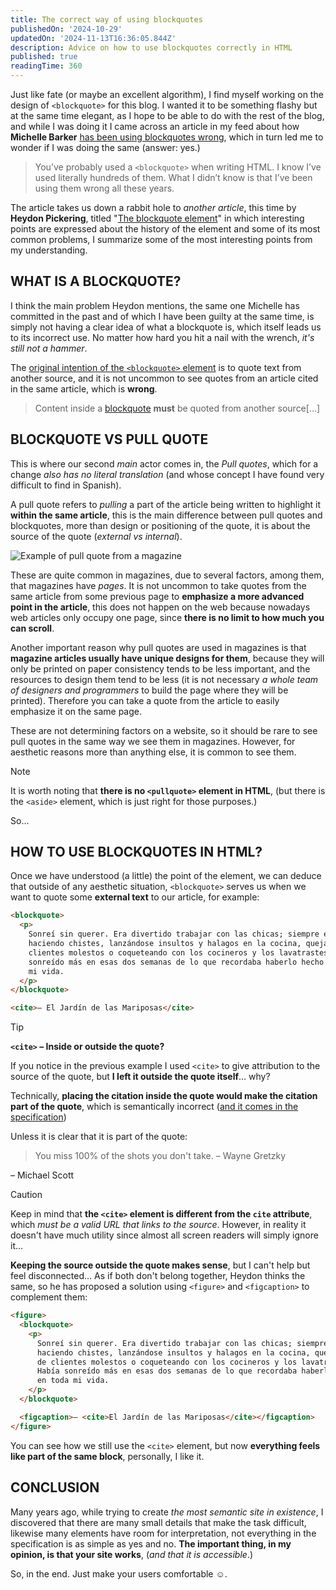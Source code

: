 ```yaml
---
title: The correct way of using blockquotes
publishedOn: '2024-10-29'
updatedOn: '2024-11-13T16:36:05.844Z'
description: Advice on how to use blockquotes correctly in HTML
published: true
readingTime: 360
---
```


Just like fate (or maybe an excellent algorithm), I find myself working on the design of `<blockquote>` for this blog. I wanted it to be something flashy but at the same time elegant, as I hope to be able to do with the rest of the blog, and while I was doing it I came across an article in my feed about how **Michelle Barker** [has been using blockquotes wrong](https://css-irl.info/ive-been-doing-blockquotes-wrong/), which in turn led me to wonder if I was doing the same (answer: yes.)

> You’ve probably used a `<blockquote>` when writing HTML. I know I’ve used literally hundreds of them. What I didn’t know is that I’ve been using them wrong all these years.

The article takes us down a rabbit hole to _another article_, this time by **Heydon Pickering**, titled "[The blockquote element](https://heydonworks.com/article/the-blockquote-element/)" in which interesting points are expressed about the history of the element and some of its most common problems, I summarize some of the most interesting points from my understanding.

## WHAT IS A **BLOCKQUOTE?**

I think the main problem Heydon mentions, the same one Michelle has committed in the past and of which I have been guilty at the same time, is simply not having a clear idea of what a blockquote is, which itself leads us to its incorrect use. No matter how hard you hit a nail with the wrench, _it's still not a hammer_.

The [original intention of the `<blockquote>` element](https://www.w3.org/TR/2011/WD-html5-author-20110809/the-blockquote-element.html) is to quote text from another source, and it is not uncommon to see quotes from an article cited in the same article, which is **wrong**.

> Content inside a [blockquote](https://www.w3.org/TR/2011/WD-html5-author-20110809/the-blockquote-element.html#the-blockquote-element) **must** be quoted from another source[…]

## **BLOCKQUOTE** VS PULL QUOTE

This is where our second _main_ actor comes in, the _Pull quotes_, which for a change _also has no literal translation_ (and whose concept I have found very difficult to find in Spanish).

A pull quote refers to _pulling_ a part of the article being written to highlight it **within the same article**, this is the main difference between pull quotes and blockquotes, more than design or positioning of the quote, it is about the source of the quote (_external vs internal_).

![Example of pull quote from a magazine](https://res.cloudinary.com/dyfxhbbnf/image/upload/v1731515212/pullquote_iqflx7.jpg 'Example of pull quote in a magazine')

These are quite common in magazines, due to several factors, among them, that magazines have _pages_. It is not uncommon to take quotes from the same article from some previous page to **emphasize a more advanced point in the article**, this does not happen on the web because nowadays web articles only occupy one page, since **there is no limit to how much you can scroll**.

Another important reason why pull quotes are used in magazines is that **magazine articles usually have unique designs for them**, because they will only be printed on paper consistency tends to be less important, and the resources to design them tend to be less (it is not necessary _a whole team of designers and programmers_ to build the page where they will be printed). Therefore you can take a quote from the article to easily emphasize it on the same page.

These are not determining factors on a website, so it should be rare to see pull quotes in the same way we see them in magazines. However, for aesthetic reasons more than anything else, it is common to see them.

> [!NOTE]
>
> It is worth noting that **there is no `<pullquote>` element in HTML**, (but there is the `<aside>` element, which is just right for those purposes.)

So…

## HOW TO USE **BLOCKQUOTES IN HTML?**

Once we have understood (a little) the point of the element, we can deduce that outside of any aesthetic situation, `<blockquote>` serves us when we want to quote some **external text** to our article, for example:

```html
<blockquote>
  <p>
    Sonreí sin querer. Era divertido trabajar con las chicas; siempre estaban
    haciendo chistes, lanzándose insultos y halagos en la cocina, quejándose de
    clientes molestos o coqueteando con los cocineros y los lavatrastes. Había
    sonreído más en esas dos semanas de lo que recordaba haberlo hecho en toda
    mi vida.
  </p>
</blockquote>

<cite>– El Jardín de las Mariposas</cite>
```

> [!TIP]
> **`<cite>` – Inside or outside the quote?**
>
> If you notice in the previous example I used `<cite>` to give attribution to the source of the quote, but **I left it outside the quote itself**… why?
>
> Technically, **placing the citation inside the quote would make the citation part of the quote**, which is semantically incorrect ([and it comes in the specification](https://html.spec.whatwg.org/multipage/grouping-content.html#the-blockquote-element:~:text=Attribution%20for%20the%20quotation%2C%20if%20any%2C%20must%20be%20placed%20outside%20the%20blockquote%20element.))
>
> Unless it is clear that it is part of the quote:
>
> > You miss 100% of the shots you don't take.
> > – Wayne Gretzky
>
> – Michael Scott

> [!CAUTION]
> Keep in mind that **the `<cite>` element is different from the `cite` attribute**, which _must be a valid URL that links to the source_. However, in reality it doesn't have much utility since almost all screen readers will simply ignore it…

**Keeping the source outside the quote makes sense**, but I can't help but feel disconnected… As if both don't belong together, Heydon thinks the same, so he has proposed a solution using `<figure>` and `<figcaption>` to complement them:

```html
<figure>
  <blockquote>
    <p>
      Sonreí sin querer. Era divertido trabajar con las chicas; siempre estaban
      haciendo chistes, lanzándose insultos y halagos en la cocina, quejándose
      de clientes molestos o coqueteando con los cocineros y los lavatrastes.
      Había sonreído más en esas dos semanas de lo que recordaba haberlo hecho
      en toda mi vida.
    </p>
  </blockquote>

  <figcaption>– <cite>El Jardín de las Mariposas</cite></figcaption>
</figure>
```

You can see how we still use the `<cite>` element, but now **everything feels like part of the same block**, personally, I like it.

## **CONCLUSION**

Many years ago, while trying to create _the most semantic site in existence_, I discovered that there are many small details that make the task difficult, likewise many elements have room for interpretation, not everything in the specification is as simple as yes and no. **The important thing, in my opinion, is that your site works**, (_and that it is accessible_.)

So, in the end. Just make your users comfortable ☺️️.
